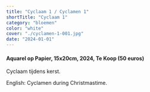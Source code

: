 ```yaml
---
title: "Cyclaam 1 / Cyclamen 1"
shortTitle: "Cyclaam 1"
category: "bloemen"
color: "white"
cover: "./cyclamen-1-001.jpg"
date: "2024-01-01"
---
```

    
#### Aquarel op Papier, 15x20cm, 2024, Te Koop (50 euros)
Cyclaam tijdens kerst.


English: Cyclamen during Christmastime.
